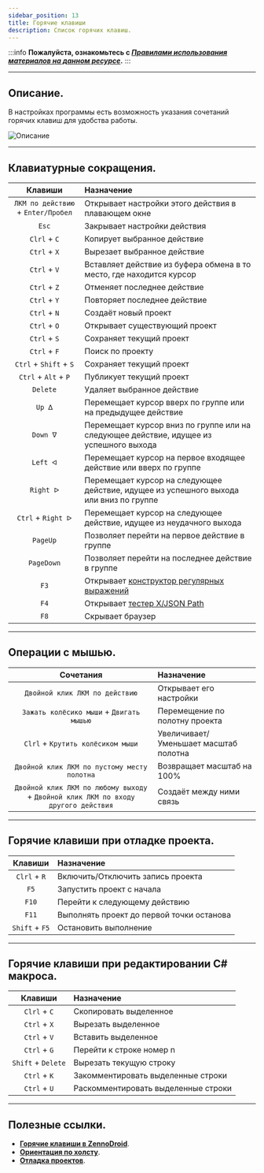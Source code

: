 ```yaml
---
sidebar_position: 13
title: Горячие клавиши
description: Список горячих клавиш.
---  
```

:::info **Пожалуйста, ознакомьтесь с [*Правилами использования материалов на данном ресурсе*](../Disclaimer).**
:::
_______________________________________________
## Описание.
В настройках программы есть возможность указания сочетаний горячих клавиш для удобства работы.  

![Описание](./assets/HotKeys/HotKeys_pic1.png)  
_______________________________________________
## Клавиатурные сокращения. 
| Клавиши              | Назначение | 
| :----------------: | :------ | 
| `ЛКМ по действию` + `Enter/Пробел`        |   Открывает настройки этого действия в плавающем окне    | 
| `Esc`           |   Закрывает настройки действия   | 
| `Clrl` + `C`    | Копирует выбранное действие   | 
| `Ctrl` + `X` |  Вырезает выбранное действие   |  
| `Ctrl` + `V` |  Вставляет действие из буфера обмена в то место, где находится курсор   |  
| `Ctrl` + `Z` |  Отменяет последнее действие   |  
| `Ctrl` + `Y` |  Повторяет последнее действие   |  
| `Ctrl` + `N` |  Создаёт новый проект   |  
| `Ctrl` + `O` |  Открывает существующий проект   |  
| `Ctrl` + `S` |  Сохраняет текущий проект   |  
| `Ctrl` + `F` |  Поиск по проекту   |  
| `Ctrl` + `Shift` + `S` |  Сохраняет текущий проект   |  
| `Ctrl` + `Alt` + `P` |  Публикует текущий проект   |  
| `Delete` |  Удаляет выбранное действие   |  
| `Up ᐃ` |  Перемещает  курсор вверх по группе или на предыдущее действие    |  
| `Down ᐁ` |  Перемещает  курсор вниз по группе или на следующее действие, идущее из успешного выхода   |  
| `Left ᐊ` |  Перемещает  курсор на первое входящее действие или вверх по группе |  
| `Right ᐅ` |  Перемещает  курсор на следующее действие, идущее из успешного выхода или вниз по группе  |  
| `Ctrl` + `Right ᐅ` |  Перемещает  курсор на следующее действие, идущее из неудачного выхода  |  
| `PageUp` |  Позволяет перейти на первое действие в группе   |  
| `PageDown` |  Позволяет перейти на последнее действие в группе   |
| `F3` |  Открывает [конструктор регулярных выражений](../Tools/RegEx_Tester)   |
| `F4` |  Открывает [тестер X/JSON Path](../Tools/JSON_Tester)   |  
| `F8` |  Скрывает браузер   |
_______________________________________________  
## Операции с мышью.
| Сочетания              | Назначение | 
| :----------------: | :------ | 
| `Двойной клик ЛКМ по действию`  |   Открывает его настройки    | 
| `Зажать колёсико мыши` + `Двигать мышью`   |   Перемещение по полотну проекта   | 
| `Clrl` + `Крутить колёсиком мыши`    | Увеличивает/Уменьшает масштаб полотна   | 
| `Двойной клик ЛКМ по пустому месту полотна` |  Возвращает масштаб на 100%   |  
| `Двойной клик ЛКМ по любому выходу` + `Двойной клик ЛКМ по входу другого действия` |  Создаёт между ними связь   |
_______________________________________________  
## Горячие клавиши при отладке проекта.  
| Клавиши              | Назначение | 
| :----------------: | :------ | 
| `Clrl` + `R`  |   Включить/Отключить запись проекта   | 
| `F5`   |    Запустить проект с начала   | 
| `F10`    | Перейти к следующему действию   | 
| `F11` |  Выполнять проект до первой точки останова   |  
| `Shift` + `F5` |  Остановить выполнение   |  
_______________________________________________  
## Горячие клавиши при редактировании C# макроса.  
| Клавиши              | Назначение | 
| :----------------: | :------ | 
| `Clrl` + `C`  |   Скопировать выделенное    | 
| `Ctrl` + `X` |   Вырезать выделенное   | 
| `Ctrl` + `V`    | Вставить выделенное   | 
| `Ctrl` + `G` |  Перейти к строке номер n   |  
| `Shift` + `Delete` |  Вырезать текущую строку   |  
| `Ctrl` + `K` |  Закомментировать выделенные строки   |  
| `Ctrl` + `U` |  Раскомментировать выделенные строки   |  
_______________________________________________  
## Полезные ссылки.   
- [**Горячие клавиши в ZennoDroid**](../get-started/Hot_Keys).  
- [**Ориентация по холсту**](../pm/Interface/MiniMap).   
- [**Отладка проектов**](../pm/Debugging).